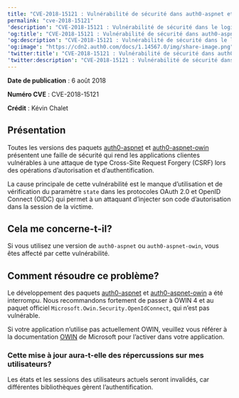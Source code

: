 ```yaml
---
title: "CVE-2018-15121 : Vulnérabilité de sécurité dans auth0-aspnet et auth0-aspnet-owin"
permalink: "cve-2018-15121"
'description': "CVE-2018-15121 : Vulnérabilité de sécurité dans le logiciel médiateur Auth0 obsolète pour ASP.NET"
'og:title': "CVE-2018-15121 : Vulnérabilité de sécurité dans auth0-aspnet et auth0-aspnet-owin"
'og:description': "CVE-2018-15121 : Vulnérabilité de sécurité dans le logiciel médiateur Auth0 obsolète pour ASP.NET"
'og:image': "https://cdn2.auth0.com/docs/1.14567.0/img/share-image.png"
'twitter:title': "CVE-2018-15121 : Vulnérabilité de sécurité dans auth0-aspnet et auth0-aspnet-owin"
'twitter:description': "CVE-2018-15121 : Vulnérabilité de sécurité dans le logiciel médiateur Auth0 obsolète pour ASP.NET"
---
```


**Date de publication** : 6 août 2018

**Numéro CVE** : CVE-2018-15121

**Crédit** : Kévin Chalet

## Présentation

Toutes les versions des paquets [auth0-aspnet](https://github.com/auth0/auth0-aspnet) et [auth0-aspnet-owin](https://github.com/auth0/auth0-aspnet-owin) présentent une faille de sécurité qui rend les applications clientes vulnérables à une attaque de type Cross-Site Request Forgery (CSRF) lors des opérations d’autorisation et d’authentification.

La cause principale de cette vulnérabilité est le manque d’utilisation et de vérification du paramètre `state` dans les protocoles <Tooltip href="/docs/fr-ca/glossary?term=oath2" tip="OAuth 2.0
Cadre d’applications d’autorisation qui définit les protocoles d’autorisation et les flux de production." cta="Voir le glossaire">OAuth 2.0</Tooltip> et <Tooltip href="/docs/fr-ca/glossary?term=openid" tip="OpenID
Norme ouverte d’authentification qui permet aux applications de vérifier l’identité des utilisateurs sans avoir à collecter leurs informations de connexion." cta="Voir le glossaire">OpenID</Tooltip> Connect (OIDC) qui permet à un attaquant d’injecter son code d’autorisation dans la session de la victime.

## Cela me concerne-t-il?

Si vous utilisez une version de `auth0-aspnet` ou `auth0-aspnet-owin`, vous êtes affecté par cette vulnérabilité.

## Comment résoudre ce problème?

Le développement des paquets [auth0-aspnet](https://github.com/auth0/auth0-aspnet) et [auth0-aspnet-owin](https://github.com/auth0/auth0-aspnet-owin) a été interrompu. Nous recommandons fortement de passer à OWIN 4 et au paquet officiel `Microsoft.Owin.Security.OpenIdConnect`, qui n’est pas vulnérable.

Si votre application n’utilise pas actuellement OWIN, veuillez vous référer à la documentation [OWIN](https://docs.microsoft.com/en-us/aspnet/aspnet/overview/owin-and-katana/) de Microsoft pour l’activer dans votre application.

### Cette mise à jour aura-t-elle des répercussions sur mes utilisateurs?

Les états et les sessions des utilisateurs actuels seront invalidés, car différentes bibliothèques gèrent l’authentification.